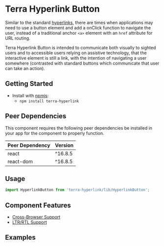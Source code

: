 


<Badge />

# Terra Hyperlink Button

Similar to the standard [hyperlinks](/components/cerner-terra-core-docs/hyperlink/hyperlink), there are times when applications may need to use a button element 
and add a onClick function to navigate the user, instead of a traditional anchor `<a>` element with an `href` attribute for URL routing.

Terra Hyperlink Button is intended to communicate both visually to sighted users and to accessible users relying on assistive technology, that the interactive element is still a link, with the 
intention of navigating a user somewhere (contrasted with standard buttons which communicate that user can take an action).

## Getting Started

- Install with [npmjs](https://www.npmjs.com):
  - `npm install terra-hyperlink`

<!-- AUTO-GENERATED-CONTENT:START Peer Dependencies -->
## Peer Dependencies

This component requires the following peer dependencies be installed in your app for the component to properly function.

| Peer Dependency | Version |
|-|-|
| react | ^16.8.5 |
| react-dom | ^16.8.5 |

<!-- AUTO-GENERATED-CONTENT:END -->

## Usage
```jsx
import HyperlinkButton from 'terra-hyperlink/lib/HyperlinkButton';
```

## Component Features

 * [Cross-Browser Support](https://engineering.cerner.com/terra-ui/about/terra-ui/component-standards#cross-browser-support)
 * [LTR/RTL Support](https://engineering.cerner.com/terra-ui/about/terra-ui/component-standards#ltr--rtl)

## Examples
<DefaultHyperlinkButton description="A hyperlink button is intended to look, sound, and act like a traditional anchor link meant for navigation, but uses a button element instead." />
<External description="An external variant adds a custom icon to indicate the destination is external to the source." />
<Audio description="An audio variant adds a custom icon to indicate the content linked is audio." />
<Video description="A video variant adds a custom icon to indicate the content linked is a video." />
<Image description="An image variant adds a custom icon to indicate the content linked is an image." />
<Document description="A document variant adds a custom icon to indicate the content linked is document (.pdf, .doc, .xls, etc.)." />

## HyperlinkButton Props
<HyperlinkButtonPropsTable />
